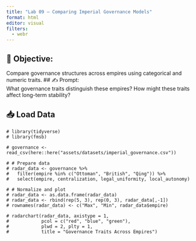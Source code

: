 ```yaml
---
title: "Lab 09 – Comparing Imperial Governance Models"
format: html
editor: visual
filters:
  - webr
---
```


## 🧭 Objective:  
Compare governance structures across empires using categorical and numeric traits.
## ✍️ Prompt:  
What governance traits distinguish these empires? How might these traits affect long-term stability?

## 📥 Load Data
```webr-r
# library(tidyverse)
# library(fmsb)

# governance <- read_csv(here::here("assets/datasets/imperial_governance.csv"))

# # Prepare data
# radar_data <- governance %>%
#   filter(empire %in% c("Ottoman", "British", "Qing")) %>%
#   select(empire, centralization, legal_uniformity, local_autonomy)

# # Normalize and plot
# radar_data <- as.data.frame(radar_data)
# radar_data <- rbind(rep(5, 3), rep(0, 3), radar_data[,-1])
# rownames(radar_data) <- c("Max", "Min", radar_data$empire)

# radarchart(radar_data, axistype = 1,
#            pcol = c("red", "blue", "green"),
#            plwd = 2, plty = 1,
#            title = "Governance Traits Across Empires")
```
